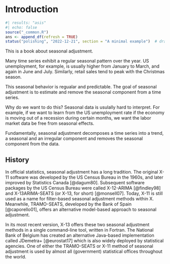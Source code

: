 # Introduction

```r
#| results: "asis"
#| echo: false
source("_common.R")
ans <- append_df(refresh = TRUE)
status("polishing", "2022-12-21", section = "A minimal example")  # drafting, polishing, complete
```

```{=html}
<!--
- What is Seasonal Adjustment?
- What is X-13ARIMA-SEATS (X13)?
- Who uses X13?
- Available alternatives in and outside of R (some topics are covered in chapter VI)
- Case Study: A use cases outside of official statistics: seasonal adjustment of business data
 -->
```

This is a book about seasonal adjustment.

Many time series exhibit a regular seasonal pattern over the year.
US unemployment, for example, is usually higher from January to March, and again in June and July.
Similarly, retail sales tend to peak with the Christmas season.

This seasonal behavior is regualar and predictable. The goal of seasonal adjustment is to estimate and remove the seasonal component from a time series.

Why do we want to do this? Seasonal data is usulally hard to interpret.
For example, if we want to learn from the US unemployment rate if the economy is moving out of a recession during certain months, we want the labor market data be free from seasonal effects.

Fundamentally, seasonal adjustment decomposes a time series into a trend, a seasonal and an irregular component and removes the seasonal component from the data.




## History

In official statistics, seasonal adjustment has a long tradition.
The original X-11 software was developed by the US Census Bureau in the 1960s, and later improved by Statistics Canada [@dagum80].
Subsequent software packages by the US Census Bureau were called X-12-ARIMA [@findley98] and X-13ARIMA-SEATS (or X-13, for short) [@monsell07].
Today, X-11 is still used as a name for filter-based seasonal adjustment methods within X\nobreakdash-13.
Meanwhile, TRAMO-SEATS, developed by the Bank of Spain [@caporello01], offers an alternative model-based approach to seasonal adjustment.

In its most recent version, X-13 offers these two seasonal adjustment methods in a single command-line tool, written in Fortran.
The National Bank of Belgium has created an alternative Java-based implementation called JDemetra+ [@eurostat17] which is also widely deployed by statistical agencies.
One of either the TRAMO-SEATS or X-11 method of seasonal adjustment is used by almost all (government) statistical offices throughout the world.




